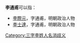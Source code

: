 '''李通甫'''可以指：
* [[李際元|李際元]]，字通甫，明朝政治人物
* [[李士達|李士達]]，字通甫，明朝政治人物

{{disambig}}

[[Category:三字李姓人名消歧义|Category:三字李姓人名消歧义]]